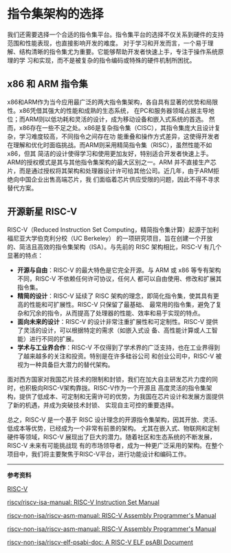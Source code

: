 # 指令集架构的选择

我们还需要选择一个合适的指令集平台。指令集平台的选择不仅关系到硬件的支持范围和性能表现，也直接影响开发的难度。
对于学习和开发而言，一个易于理解、结构清晰的指令集尤为重要。它能够帮助开发者快速上手，专注于操作系统原理的学
习和实现，而不是被复杂的指令编码或特殊的硬件机制所困扰。

## x86 和 ARM 指令集

x86和ARM作为当今应用最广泛的两大指令集架构，各自具有显著的优势和局限性。x86凭借其强大的性能和成熟的生态系统，
在PC和服务器领域占据主导地位；而ARM则以低功耗和灵活的设计，成为移动设备和嵌入式系统的首选。
然而，x86存在一些不足之处。x86是复杂指令集（CISC），其指令集庞大且设计复杂，学习难度较高，不同指令之间存在功
能重叠和操作方式差异，这使得开发者在理解和优化时面临挑战。而ARM则采用精简指令集（RISC），虽然性能不如x86，但其
简洁的设计使得学习和使用更加友好，特别适合开发者快速上手。ARM的授权模式是其与其他指令集架构的最大区别之一。ARM
并不直接生产芯片，而是通过授权将其架构和处理器设计许可给其他公司。近几年，由于ARM拒绝向中国企业出售高端芯片，我
们面临着芯片供应受限的问题，因此不得不寻求替代方案。

## 开源新星 RISC-V

RISC-V（Reduced Instruction Set Computing，精简指令集计算）起源于加利福尼亚大学伯克利分校（UC Berkeley）
的一项研究项目，旨在创建一个开放的、简洁且高效的指令集架构（ISA）。与先前的 RISC 架构相比，RISC-V 有几个显著的特点：

- **开源与自由**：RISC-V 的最大特色是它完全开源。与 ARM 或 x86 等专有架构不同，RISC-V 不依赖任何许可协议，任何人
都可以自由使用、修改和扩展其指令集。
- **精简的设计**：RISC-V 延续了 RISC 架构的理念，即简化指令集，使其具有更高的性能和可扩展性。RISC-V 只保留了最基础、
最常用的指令集，避免了复杂和冗余的指令，从而提高了处理器的性能、效率和易于实现的特点。
- **面向未来的设计**：RISC-V 的设计非常注重扩展性和可定制性。RISC-V 提供了灵活的设计，可以根据特定的需求（如嵌入式设
备、高性能计算或人工智能）进行不同的扩展。
- **学术与工业界合作**：RISC-V 不仅得到了学术界的广泛支持，也在工业界得到了越来越多的关注和投资。特别是在许多硅谷公司
和创业公司中，RISC-V 被视为一种具备巨大潜力的替代架构。

面对西方国家对我国芯片技术的限制和封锁，我们在加大自主研发芯片力度的同时，也积极向RISC-V架构靠拢。RISC-V作为一个开源且
高度灵活的指令集架构，提供了低成本、可定制和无需许可的优势，为我国在芯片设计和发展方面提供了新的机遇，并成为突破技术封锁、
实现自主可控的重要选择。

总之，RISC-V 是一个基于 RISC 设计理念的开源指令集架构，因其开放、灵活、低成本等优势，已经成为一个非常有前景的架构。
尤其在嵌入式、物联网和定制硬件等领域，RISC-V 展现出了巨大的潜力。随着社区和生态系统的不断发展，RISC-V 未来有可能挑战现
有的市场领导者，成为一种更广泛采用的架构。在整个项目中，我们将主要聚焦于RISC-V平台，进行功能设计和编码工作。

-----

**参考资料**

[RISC-V](https://github.com/riscv)

[riscv/riscv-isa-manual: RISC-V Instruction Set Manual](https://github.com/riscv/riscv-isa-manual)

[riscv-non-isa/riscv-asm-manual: RISC-V Assembly Programmer's Manual](https://github.com/riscv-non-isa/riscv-asm-manual)

[riscv-non-isa/riscv-asm-manual: RISC-V Assembly Programmer's Manual](https://github.com/riscv-non-isa/riscv-asm-manual)

[riscv-non-isa/riscv-elf-psabi-doc: A RISC-V ELF psABI Document](https://github.com/riscv-non-isa/riscv-elf-psabi-doc)